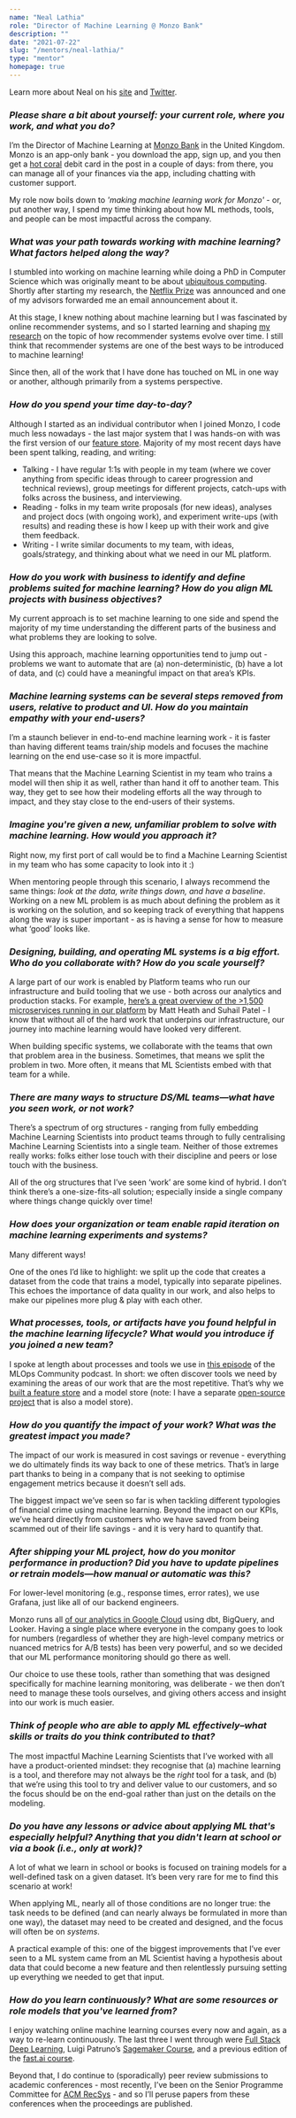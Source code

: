 ```yaml
---
name: "Neal Lathia"
role: "Director of Machine Learning @ Monzo Bank"
description: ""
date: "2021-07-22"
slug: "/mentors/neal-lathia/"
type: "mentor"
homepage: true
---
```

Learn more about Neal on his [site](https://nlathia.github.io) and [Twitter](https://twitter.com/neal_lathia).

### *Please share a bit about yourself: your current role, where you work, and what you do?*

I’m the Director of Machine Learning at [Monzo Bank](https://monzo.com/) in the United Kingdom. Monzo is an app-only bank - you download the app, sign up, and you then get a [hot coral](https://www.wired.co.uk/article/monzo-card-design) debit card in the post in a couple of days: from there, you can manage all of your finances via the app, including chatting with customer support. 

My role now boils down to _'making machine learning work for Monzo'_ - or, put another way, I spend my time thinking about how ML methods, tools, and people can be most impactful across the company. 

### *What was your path towards working with machine learning? What factors helped along the way?*

I stumbled into working on machine learning while doing a PhD in Computer Science which was originally meant to be about [ubiquitous computing](https://en.wikipedia.org/wiki/Ubiquitous_computing). Shortly after starting my research, the [Netflix Prize](https://en.wikipedia.org/wiki/Netflix_Prize) was announced and one of my advisors forwarded me an email announcement about it.

At this stage, I knew nothing about machine learning but I was fascinated by online recommender systems, and so I started learning and shaping [my research](http://nlathia.github.io/research/) on the topic of how recommender systems evolve over time. I still think that recommender systems are one of the best ways to be introduced to machine learning!

Since then, all of the work that I have done has touched on ML in one way or another, although primarily from a systems perspective.

### *How do you spend your time day-to-day?*

Although I started as an individual contributor when I joined Monzo, I code much less nowadays - the last major system that I was hands-on with was the first version of our [feature store](http://nlathia.github.io/2020/12/Building-a-feature-store.html). Majority of my most recent days have been spent talking, reading, and writing:

- Talking - I have regular 1:1s with people in my team (where we cover anything from specific ideas through to career progression and technical reviews), group meetings for different projects, catch-ups with folks across the business, and interviewing.
- Reading - folks in my team write proposals (for new ideas), analyses and project docs (with ongoing work), and experiment write-ups (with results) and reading these is how I keep up with their work and give them feedback. 
- Writing - I write similar documents to my team, with ideas, goals/strategy, and thinking about what we need in our ML platform.

### *How do you work with business to identify and define problems suited for machine learning? How do you align ML projects with business objectives?*

My current approach is to set machine learning to one side and spend the majority of my time understanding the different parts of the business and what problems they are looking to solve.

Using this approach, machine learning opportunities tend to jump out - problems we want to automate that are (a) non-deterministic, (b) have a lot of data, and (c) could have a meaningful impact on that area’s KPIs.

### *Machine learning systems can be several steps removed from users, relative to product and UI. How do you maintain empathy with your end-users?*

I’m a staunch believer in end-to-end machine learning work - it is faster than having different teams train/ship models and focuses the machine learning on the end use-case so it is more impactful.

That means that the Machine Learning Scientist in my team who trains a model will then ship it as well, rather than hand it off to another team. This way, they get to see how their modeling efforts all the way through to impact, and they stay close to the end-users of their systems.

### *Imagine you're given a new, unfamiliar problem to solve with machine learning. How would you approach it?*

Right now, my first port of call would be to find a Machine Learning Scientist in my team who has some capacity to look into it :) 

When mentoring people through this scenario, I always recommend the same things: _look at the data, write things down, and have a baseline_. Working on a new ML problem is as much about defining the problem as it is working on the solution, and so keeping track of everything that happens along the way is super important - as is having a sense for how to measure what ‘good’ looks like.

### *Designing, building, and operating ML systems is a big effort. Who do you collaborate with? How do you scale yourself?*

A large part of our work is enabled by Platform teams who run our infrastructure and build tooling that we use - both across our analytics and production stacks. For example, [here’s a great overview of the >1,500 microservices running in our platform](https://qconlondon.com/london2020/presentation/modern-banking-1500-microservices) by Matt Heath and Suhail Patel - I know that without all of the hard work that underpins our infrastructure, our journey into machine learning would have looked very different.

When building specific systems, we collaborate with the teams that own that problem area in the business. Sometimes, that means we split the problem in two. More often, it means that ML Scientists embed with that team for a while.

### *There are many ways to structure DS/ML teams—what have you seen work, or not work?*

There’s a spectrum of org structures - ranging from fully embedding Machine Learning Scientists into product teams through to fully centralising Machine Learning Scientists into a single team. Neither of those extremes really works: folks either lose touch with their discipline and peers or lose touch with the business.

All of the org structures that I’ve seen ‘work’ are some kind of hybrid. I don’t think there’s a one-size-fits-all solution; especially inside a single company where things change quickly over time!

### *How does your organization or team enable rapid iteration on machine learning experiments and systems?*

Many different ways!

One of the ones I’d like to highlight: we split up the code that creates a dataset from the code that trains a model, typically into separate pipelines. This echoes the importance of data quality in our work, and also helps to make our pipelines more plug & play with each other.

### *What processes, tools, or artifacts have you found helpful in the machine learning lifecycle? What would you introduce if you joined a new team?*

I spoke at length about processes and tools we use in [this episode](https://www.youtube.com/watch?v=EyLGKmPAZLY) of the MLOps Community podcast. In short: we often discover tools we need by examining the areas of our work that are the most repetitive. That’s why we [built a feature store](http://nlathia.github.io/2020/12/Building-a-feature-store.html) and a model store (note: I have a separate [open-source project](https://github.com/operatorai/modelstore) that is also a model store).

### *How do you quantify the impact of your work? What was the greatest impact you made?*

The impact of our work is measured in cost savings or revenue - everything we do ultimately finds its way back to one of these metrics. That’s in large part thanks to being in a company that is not seeking to optimise engagement metrics because it doesn’t sell ads.

The biggest impact we’ve seen so far is when tackling different typologies of financial crime using machine learning. Beyond the impact on our KPIs, we’ve heard directly from customers who we have saved from being scammed out of their life savings - and it is very hard to quantify that.

### *After shipping your ML project, how do you monitor performance in production? Did you have to update pipelines or retrain models—how manual or automatic was this?*

For lower-level monitoring (e.g., response times, error rates), we use Grafana, just like all of our backend engineers.

Monzo runs all [of our analytics in Google Cloud](https://cloud.google.com/customers/monzo) using dbt, BigQuery, and Looker. Having a single place where everyone in the company goes to look for numbers (regardless of whether they are high-level company metrics or nuanced metrics for A/B tests) has been very powerful, and so we decided that our ML performance monitoring should go there as well. 

Our choice to use these tools, rather than something that was designed specifically for machine learning monitoring, was deliberate - we then don’t need to manage these tools ourselves, and giving others access and insight into our work is much easier.

### *Think of people who are able to apply ML effectively–what skills or traits do you think contributed to that?*

The most impactful Machine Learning Scientists that I’ve worked with all have a product-oriented mindset: they recognise that (a) machine learning is a tool, and therefore may not always be the _right_ tool for a task, and (b) that we’re using this tool to try and deliver value to our customers, and so the focus should be on the end-goal rather than just on the details on the modeling. 

### *Do you have any lessons or advice about applying ML that's especially helpful? Anything that you didn't learn at school or via a book (i.e., only at work)?*

A lot of what we learn in school or books is focused on training models for a well-defined task on a given dataset. It’s been very rare for me to find this scenario at work!

When applying ML, nearly all of those conditions are no longer true: the task needs to be defined (and can nearly always be formulated in more than one way), the dataset may need to be created and designed, and the focus will often be on _systems_. 

A practical example of this: one of the biggest improvements that I’ve ever seen to a ML system came from an ML Scientist having a hypothesis about data that could become a new feature and then relentlessly pursuing setting up everything we needed to get that input. 

### *How do you learn continuously? What are some resources or role models that you've learned from?*

I enjoy watching online machine learning courses every now and again, as a way to re-learn continuously. The last three I went through were [Full Stack Deep Learning](https://fullstackdeeplearning.com/), Luigi Patruno’s [Sagemaker Course](https://mlinproduction.teachable.com/p/build-deploy-and-monitor-ml-models-with-amazon-sagemaker), and a previous edition of the [fast.ai course](https://www.fast.ai/).

Beyond that, I do continue to (sporadically) peer review submissions to academic conferences - most recently, I’ve been on the Senior Programme Committee for [ACM RecSys](https://recsys.acm.org/) - and so I’ll peruse papers from these conferences when the proceedings are published.